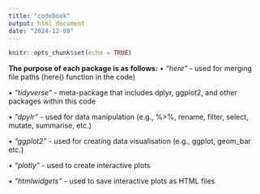 ```yaml
---
title: "codebook"
output: html_document
date: "2024-12-09"
---
```


```r
knitr::opts_chunk$set(echo = TRUE)
```

**The purpose of each package is as follows:**
• *"here"* - used for merging file paths (here() function in the code)

• *"tidyverse"* - meta-package that includes dplyr, ggplot2, and other packages within this code

• *"dpylr"* - used for data manipulation (e.g., %>%, rename, filter, select, mutate, summarise, etc.)

• *"ggplot2"* - used for creating data visualisation (e.g., ggplot, geom_bar etc.)

• *"plotly"* - used to create interactive plots 

• *"htmlwidgets"* - used to save interactive plots as HTML files
